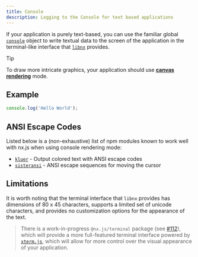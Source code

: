 ```yaml
---
title: Console
description: Logging to the Console for text based applications
---
```


If your application is purely text-based, you can use the familiar
global [`console`](/runtime/api/variables/console) object to write textual data to the screen of the application
in the terminal-like interface that [`libnx`](https://github.com/switchbrew/libnx) provides.

> [!TIP]
> To draw more intricate graphics, your application should use [__canvas rendering__](/runtime/rendering/canvas) mode.

## Example

```js
console.log('Hello World');
```

## ANSI Escape Codes

Listed below is a (non-exhaustive) list of npm modules known to work well with nx.js when using console rendering mode:

* [`kluer`](https://github.com/lukeed/kleur) - Output colored text with ANSI escape codes
* [`sisteransi`](https://github.com/terkelg/sisteransi) - ANSI escape sequences for moving the cursor

## Limitations

It is worth noting that the terminal interface that `libnx` provides
has dimensions of 80 x 45 characters, supports a limited set of unicode characters,
and provides no customization options for the appearance of the text.

> There is a work-in-progress `@nx.js/terminal` package
> (see [#112](https://github.com/TooTallNate/nx.js/pull/112)), which will provide
> a more full-featured terminal interface powered by [`xterm.js`](https://xtermjs.org),
> which will allow for more control over the visual appearance of your application.
